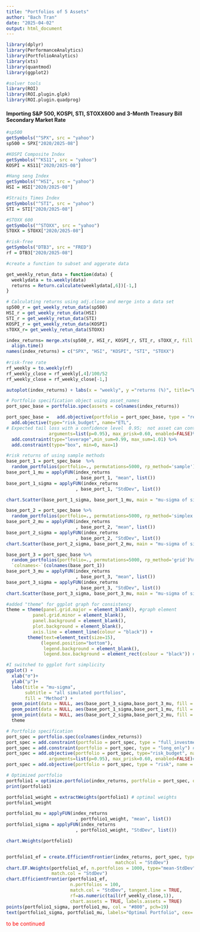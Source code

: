 ```yaml
---
title: "Portfolios of 5 Assets"
author: "Bach Tran"
date: "2025-04-02"
output: html_document
---
```


```r
library(dplyr)
library(PerformanceAnalytics)
library(PortfolioAnalytics)
library(xts)
library(quantmod)
library(ggplot2)

#solver tools
library(ROI)
library(ROI.plugin.glpk)
library(ROI.plugin.quadprog)
```

#### Importing S&P 500, KOSPI, STI, STOXX600 and 3-Month Treasury Bill Secondary Market Rate

```r
#sp500
getSymbols("^SPX", src = "yahoo")
sp500 = SPX["2020/2025-08"]

#KOSPI Composite Index
getSymbols("^KS11", src = "yahoo")
KOSPI = KS11["2020/2025-08"]

#Hang seng Index
getSymbols("^HSI", src = "yahoo")
HSI = HSI["2020/2025-08"]

#Straits Times Index 
getSymbols("^STI", src = "yahoo")
STI = STI["2020/2025-08"]

#STOXX 600
getSymbols("^STOXX", src = "yahoo")
STOXX = STOXX["2020/2025-08"]

#risk-free
getSymbols("DTB3", src = "FRED")
rf = DTB3["2020/2025-08"]
```

```r
#create a function to subset and aggerate data

get_weekly_retun_data = function(data) {
  weeklydata = to.weekly(data)
  returns = Return.calculate(weeklydata[,6])[-1,]
}

# Calculating returns using adj.close and merge into a data set
sp500_r = get_weekly_retun_data(sp500)
HSI_r = get_weekly_retun_data(HSI)
STI_r = get_weekly_retun_data(STI)
KOSPI_r = get_weekly_retun_data(KOSPI)
sTOXX_r= get_weekly_retun_data(STOXX)

index_returns= merge.xts(sp500_r, HSI_r, KOSPI_r, STI_r, sTOXX_r, fill = na.locf)%>%
  align.time()
names(index_returns) = c("SPX", "HSI", "KOSPI", "STI", "STOXX")
  
#risk-free rate
rf_weekly = to.weekly(rf)
rf_weekly_close = rf_weekly[,4]/100/52
rf_weekly_close = rf_weekly_close[-1,]

```


```r
autoplot(index_returns) + labs(x = "weekly", y ="returns (%)", title="Weekly")
```

```r
# Portfolio specification object using asset_names
port_spec_base = portfolio.spec(assets = colnames(index_returns))

port_spec_base =   add.objective(portfolio = port_spec_base, type = "return", name = "mean") %>%
  add.objective(type="risk_budget", name="ETL",
# Expected tail loss with a confidence level  0.95;  not asset can contribute more than 60% to total portfolio risk.
                arguments=list(p=0.95), max_prisk=0.60, enabled=FALSE)%>%
  add.constraint(type="leverage",min_sum=0.99, max_sum=1.01) %>%
  add.constraint(type="box", min=0, max=1)
```

```r
#risk returns of using sample methods
base_port_1 = port_spec_base  %>% 
  random_portfolios(portfolio=., permutations=5000, rp_method='sample')
base_port_1_mu = applyFUN(index_returns
                          , base_port_1, "mean", list())
base_port_1_sigma = applyFUN(index_returns
                          , base_port_1, "StdDev", list())

chart.Scatter(base_port_1_sigma, base_port_1_mu, main = "mu-sigma of simulation using sample method", col = "#23CE6B")
```
```r
base_port_2 = port_spec_base %>%
  random_portfolios(portfolio=., permutations=5000, rp_method='simplex')
base_port_2_mu = applyFUN(index_returns
                          , base_port_2, "mean", list())
base_port_2_sigma = applyFUN(index_returns
                          , base_port_2, "StdDev", list())
chart.Scatter(base_port_2_sigma, base_port_2_mu, main = "mu-sigma of simulation using simplex method", col = "#FF8811")

```
```r
base_port_3 = port_spec_base %>%
  random_portfolios(portfolio=., permutations=5000, rp_method='grid')%>%
  `colnames<-`(colnames(base_port_1))
base_port_3_mu = applyFUN(index_returns
                          , base_port_3, "mean", list())
base_port_3_sigma = applyFUN(index_returns
                          , base_port_3, "StdDev", list())
chart.Scatter(base_port_3_sigma, base_port_3_mu, main = "mu-sigma of simulation using grid method", col = "purple4")


```
```r
#added "theme" for ggplot graph for consistency
theme = theme(panel.grid.major = element_blank(), #graph element
          panel.grid.minor = element_blank(),
          panel.background = element_blank(),
          plot.background = element_blank(), 
          axis.line = element_line(colour = "black")) +
        theme(text=element_text(size=15),
             (legend.position="bottom"),
              legend.background = element_blank(),
              legend.box.background = element_rect(colour = "black")) #I split the function into two for readability

#I switched to ggplot fort simplicity 
ggplot() +
  xlab("σ")+
  ylab("μ")+
  labs(title = "mu-sigma",
       subtitle = "all simulated portfolios",
       fill = "Method") +
  geom_point(data = NULL, aes(base_port_3_sigma,base_port_3_mu, fill = "Grid"),  color = "purple4", alpha = 1) +
  geom_point(data = NULL, aes(base_port_1_sigma,base_port_1_mu, fill = "Sample"),  color = "#23CE6B", alpha = .4) +
  geom_point(data = NULL, aes(base_port_2_sigma,base_port_2_mu, fill = "Simplex"),  color = "#FF8811", alpha = .3) +
  theme
```
```r
# Portfolio specification
port_spec = portfolio.spec(colnames(index_returns))
port_spec = add.constraint(portfolio = port_spec, type = "full_investment") # weights sum to 1
port_spec = add.constraint(portfolio = port_spec, type = "long_only") # no short
port_spec = add.objective(portfolio = port_spec, type="risk_budget", name="ETL",
                arguments=list(p=0.95), max_prisk=0.60, enabled=FALSE)# Expected tail loss with a confidence level  0.95;  not asset can contribute more than 60% to total portfolio risk.
port_spec = add.objective(portfolio = port_spec, type = "risk", name = "StdDev") # minimize portfolio std
```
```r
# Optimized portfolio
portfolio1 = optimize.portfolio(index_returns, portfolio = port_spec, optimize_method = "ROI", rf=as.numeric(tail(rf_weekly_close,1)) ,  trace = TRUE)
print(portfolio1)

portfolio1_weight = extractWeights(portfolio1) # optimal weights
portfolio1_weight

portfolio1_mu = applyFUN(index_returns
                          , portfolio1_weight, "mean", list())
portfolio1_sigma = applyFUN(index_returns
                          , portfolio1_weight, "StdDev", list())

chart.Weights(portfolio1)


portfolio1_ef = create.EfficientFrontier(index_returns, port_spec, type = "mean-StdDev",
                                         matchcol = "StdDev") 
chart.EF.Weights(portfolio1_ef, n.portfolios = 1000, type="mean-StdDev", 
                 match.col = "StdDev")
chart.EfficientFrontier(portfolio1_ef,
                        n.portfolios = 100,
                        match.col = "StdDev", tangent.line = TRUE, 
                        rf=as.numeric(tail(rf_weekly_close,1)),
                        chart.assets = TRUE, labels.assets = TRUE) 
points(portfolio1_sigma, portfolio1_mu, col = "#800", pch=19)
text(portfolio1_sigma, portfolio1_mu, labels="Optimal Portfolio", cex= .8, pos=2)
```

::: {style="color: red"}
to be continued
:::